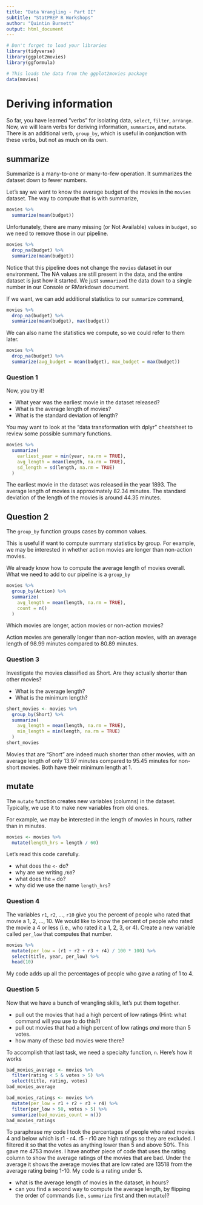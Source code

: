 ```yaml
---
title: "Data Wrangling - Part II"
subtitle: "StatPREP R Workshops"
author: "Quintin Burnett"
output: html_document
---
```


```r
# Don't forget to load your libraries
library(tidyverse)
library(ggplot2movies)
library(ggformula)
```

```r
# This loads the data from the ggplot2movies package
data(movies)
```

# Deriving information

So far, you have learned "verbs" for isolating data, `select`, `filter`, `arrange`. Now, we will learn verbs for deriving information, `summarize`, and `mutate`. There is an additional verb, `group_by`, which is useful in conjunction with these verbs, but not as much on its own. 

## summarize

Summarize is a many-to-one or many-to-few operation. It summarizes the dataset down to fewer numbers. 

Let's say we want to know the average budget of the movies in the `movies` dataset. The way to compute that is with summarize,

```r
movies %>%
  summarize(mean(budget))
```

Unfortunately, there are many missing (or Not Available) values in `budget`, so we need to remove those in our pipeline.

```r
movies %>%
  drop_na(budget) %>%
  summarize(mean(budget))
```

Notice that this pipeline does not change the `movies` dataset in our environment. The NA values are still present in the data, and the entire dataset is just how it started.  We just `summarize`d the data down to a single number in our Console or RMarkdown document. 

If we want, we can add additional statistics to our `summarize` command,

```r
movies %>%
  drop_na(budget) %>%
  summarize(mean(budget), max(budget))
```

We can also name the statistics we compute, so we could refer to them later.

```r
movies %>%
  drop_na(budget) %>%
  summarize(avg_budget = mean(budget), max_budget = max(budget))
```

### Question 1

Now, you try it! 

- What year was the earliest movie in the dataset released? 
- What is the average length of movies?
- What is the standard deviation of length?

You may want to look at the "data transformation with dplyr" cheatsheet to review some possible summary functions. 

```r
movies %>%
  summarize(
    earliest_year = min(year, na.rm = TRUE),
    avg_length = mean(length, na.rm = TRUE),
    sd_length = sd(length, na.rm = TRUE)
  )
```

The earliest movie in the dataset was released in the year 1893. The average length of movies is approximately 82.34 minutes. The standard deviation of the length of the movies is around 44.35 minutes.


## Question 2

The `group_by` function groups cases by common values. 

This is useful if want to compute summary statistics by group. For example, we may be interested in whether action movies are longer than non-action movies. 

We already know how to compute the average length of movies overall. What we need to add to our pipeline is a `group_by`

```r
movies %>%
  group_by(Action) %>%  
  summarize(
    avg_length = mean(length, na.rm = TRUE),
    count = n()                               
  )
```

Which movies are longer, action movies or non-action movies? 

Action movies are generally longer than non-action movies, with an average length of 98.99 minutes compared to 80.89 minutes.

### Question 3

Investigate the movies classified as Short. Are they actually shorter than other movies? 

- What is the average length? 
- What is the minimum length?

```r
short_movies <- movies %>%
  group_by(Short) %>%
  summarize(
    avg_length = mean(length, na.rm = TRUE),
    min_length = min(length, na.rm = TRUE)
  )
short_movies
```

Movies that are "Short" are indeed much shorter than other movies, with an average length of only 13.97 minutes compared to 95.45 minutes for non-short movies. Both have their minimum length at 1.

## mutate

The `mutate` function creates new variables (columns) in the dataset. Typically, we use it to make new variables from old ones. 

For example, we may be interested in the length of movies in hours, rather than in minutes. 

```r
movies <- movies %>%
  mutate(length_hrs = length / 60)
```

Let's read this code carefully. 

- what does the `<-` do?
- why are we writing `/60`?
- what does the `=` do?
- why did we use the name `length_hrs`?

### Question 4

The variables `r1`, `r2`, ..., `r10` give you the percent of people who rated that movie a 1, 2, ..., 10. We would like to know the percent of people who rated the movie a 4 or less (i.e., who rated it a 1, 2, 3, or 4). Create a new variable called `per_low` that computes that number.

```r
movies %>%
  mutate(per_low = (r1 + r2 + r3 + r4) / 100 * 100) %>%
  select(title, year, per_low) %>%
  head(10)
```

My code adds up all the percentages of people who gave a rating of 1 to 4.

### Question 5

Now that we have a bunch of wrangling skills, let's put them together. 

- pull out the movies that had a high percent of low ratings (Hint: what command will you use to do this?)
- pull out movies that had a high percent of low ratings *and* more than 5 votes. 
- how many of these bad movies were there?

To accomplish that last task, we need a specialty function, `n`. Here's how it works

```r
bad_movies_average <- movies %>%
  filter(rating < 5 & votes > 5) %>%
  select(title, rating, votes)
bad_movies_average

bad_movies_ratings <- movies %>%
  mutate(per_low = r1 + r2 + r3 + r4) %>%
  filter(per_low > 50, votes > 5) %>%
  summarize(bad_movies_count = n())
bad_movies_ratings
```

To paraphrase my code I took the percentages of people who rated movies 4 and below which is r1 - r4. r5 - r10 are high ratings so they are excluded. I filtered it so that the votes as anything lower than 5 and above 50%. This gave me 4753 movies. I have another piece of code that uses the rating column to show the average ratings of the movies that are bad. Under the average it shows the average movies that are low rated are 13518 from the average rating being 1-10. My code is a rating under 5. 

- what is the average length of movies in the dataset, in hours? 
- can you find a second way to compute the average length, by flipping the order of commands (i.e., `summarize` first and then `mutate`)?

